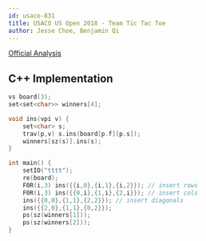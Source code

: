 ```yaml
---
id: usaco-831
title: USACO US Open 2018 - Team Tic Tac Toe
author: Jesse Choe, Benjamin Qi
---
```


[Official Analysis](http://www.usaco.org/current/data/sol_tttt_bronze_open18.html)

<LanguageSection>
<CPPSection>

## C++ Implementation

```cpp
vs board(3);
set<set<char>> winners[4];

void ins(vpi v) {
	set<char> s;
	trav(p,v) s.ins(board[p.f][p.s]);
	winners[sz(s)].ins(s);
}

int main() {
	setIO("tttt");
	re(board);
	F0R(i,3) ins({{i,0},{i,1},{i,2}}); // insert rows
	F0R(i,3) ins({{0,i},{1,i},{2,i}}); // insert cols
	ins({{0,0},{1,1},{2,2}}); // insert diagonals
	ins({{2,0},{1,1},{0,2}});
	ps(sz(winners[1]));
	ps(sz(winners[2]));
}
```

</CPPSection>
</LanguageSection>
